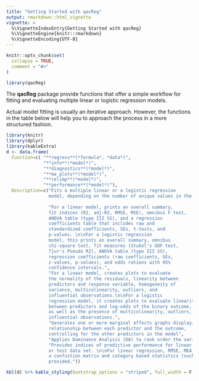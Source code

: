 ```yaml
---
title: "Getting Started with qacReg"
output: rmarkdown::html_vignette
vignette: >
  %\VignetteIndexEntry{Getting Started with qacReg}
  %\VignetteEngine{knitr::rmarkdown}
  %\VignetteEncoding{UTF-8}
---
```


```r
knitr::opts_chunk$set(
  collapse = TRUE,
  comment = "#>"
)
```

```r
library(qacReg)
```

The **qacReg** package provide functions that offer a simple workflow for fitting and evaluating multiple linear or logistic regression models. 

Actual model fitting is usually an iterative approach. However, the functions in
the table below will help you to approach the process in a more structured fashion.

```r
library(knitr)
library(dplyr)
library(kableExtra)
d <- data.frame(
  Function=c( "**regress**(*formula*, *data*)", 
              "**info**(*model*)", 
              "**diagnostics**(*model*)",  
              "**me_plots**(*model*)", 
              "**relimp**(*model*)", 
              "**performance**(*model*)"),
  Description=c("Fits a multiple linear or a logistic regression
                model, depending on the number of unique values in the response variable.",
                
                "For a linear model, prints an overall summary,
                fit indices (R2, adj-R2, RMSE, MSE), omnibus F test,
                ANOVA table (type III SS), and a regression
                coefficients table that includes raw and
                standardized coefficients, SEs, t-tests, and
                p-values. \n\nFor a logistic regression 
                model, this prints an overall summary, omnibus
                chi-square test, fit measures (Stukel's GOF test,
                Tjur's Pseudo R2), ANOVA table (type III SS),
                regression coefficients (raw coefficients, SEs,
                z-values, p-values), and odds rations with 95%
                confidence intervals.",
                "For a linear model, creates plots to evaluate
                the normality of the residuals, linearity between
                predictors and response variable, homogeneity of 
                variance, multicolinearity, outliers, and
                influential observations.\n\nFor a logistic
                regression model, it creates plots to evaluate linearity 
                between predictors and log-odds of the binary outcome,
                as well as the presence of multicolinearity, outliers, and 
                influential observations.", 
                "Generates one or more marginal effects graphs displaying the 
                relationship between each predictor and the outcome,
                controlling for the other predictors in the model", 
                "Applies Dominance Analysis (DA) to rank order the variables in a linear or logistic regression in terms of relative importance.", 
                "Provides indices of predictive performance for linear and logistic regression models. The statistics can be calculated for the training
                or test data set. \n\nFor linear regression, RMSE, MEA, and Rsquare are provided. For logistic regression output includes
                a confustion matrix and category based statistics (such as sensitivity, specificity, etc.). A visualization of the results is also 
                provided."))

kbl(d) %>% kable_styling(bootstrap_options = "striped", full_width = F, position = "left")

```

